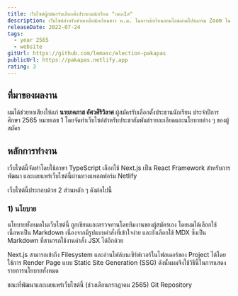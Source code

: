 ```yaml
---
title: เว็บไซต์ผู้สมัครรับเลือกตั้งประธานนักเรียน "ภคภ1ส"
description: เว็บไซต์สำหรับช่วยเหลือนักเรียนชาว พ.ม. ในการเข้าเรียนออนไลน์ผ่านโปรแกรม Zoom ในช่วงสถานการณ์การแพร่ระบาดของเชื้อไวรัส COVID-19
releaseDate: 2022-07-24
tags:
  - year 2565
  - website
gitUrl: https://github.com/lemasc/election-pakapas
publicUrl: https://pakapas.netlify.app
rating: 3
---
```



## ที่มาของผลงาน

ผมได้ช่วยหาเสียงให้แก่ **นายภคภาส อัศวศิริวิลาศ** ผู้สมัครรับเลือกตั้งประธานนักเรียน ประจำปีการศึกษา 2565
หมายเลข 1 โดยจัดทำเว็บไซต์สำหรับประชาสัมพันธ์รายละเอียดและนโยบายต่าง ๆ ของผู้สมัคร

## หลักการทำงาน

เว็บไซต์นี้จัดทำโดยใช้ภาษา TypeScript เลือกใช้ Next.js เป็น React Framework สำหรับการพัฒนา
และเผยแพร่เว็บไซต์นี้ผ่านทางแพลตฟอร์ม Netlify

<ResponsiveBanner />

เว็บไซต์นี้ประกอบด้วย 2 ส่วนหลัก ๆ ดังต่อไปนี้

### 1) นโยบาย

นโยบายทั้งหมดในเว็บไซต์นี้ ถูกเขียนและตรวจทานโดยทีมงานของผู้สมัครเอง โดยผมได้เลือกใช้เนื้อหาเป็น Markdown
เนื่องจากมีรูปแบบคำสั่งที่เข้าใจง่าย และยังเลือกใช้ MDX ซึ่งเป็น Markdown ที่สามารถใช้งานคำสั่ง JSX ได้อีกด้วย

Next.js สามารถเข้าถึง Filesystem และอ่านไฟล์บนเซิร์ฟเวอร์ในโฟลเดอร์ของ Project ได้โดยใช้การ Render Page แบบ Static Site Generation (SSG)
ดังนั้นผมจึงใช้วิธีนี้ในการแสดงรายการนโยบายทั้งหมด

<GithubEmbed
  file="https://github.com/lemasc/election-pakapas/blob/main/utils/server/fs.ts"
  startLine={43}
  endLine={67}
/>

ขณะที่พัฒนาและเผยแพร่เว็บไซต์นี้ (ช่วงเดือนกรกฎาคม 2565) Git Repository
